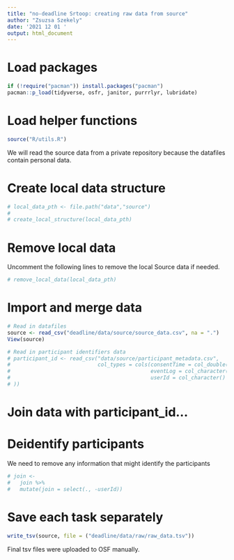 ```yaml
---
title: "no-deadline Srtoop: creating raw data from source"
author: "Zsuzsa Szekely"
date: '2021 12 01 '
output: html_document
---
```


# Load packages

```r
if (!require("pacman")) install.packages("pacman")
pacman::p_load(tidyverse, osfr, janitor, purrrlyr, lubridate)
```

# Load helper functions

```r
source("R/utils.R")
```

We will read the source data from a private repository because the datafiles contain personal data.

# Create local data structure

```r
# local_data_pth <- file.path("data","source")
# 
# create_local_structure(local_data_pth)
```

# Remove local data

Uncomment the following lines to remove the local Source data if needed.

```r
# remove_local_data(local_data_pth)
```

# Import and merge data

```r
# Read in datafiles
source <- read_csv("deadline/data/source/source_data.csv", na = ".")
View(source)

# Read in participant identifiers data
# participant_id <- read_csv("data/source/participant_metadata.csv", 
#                            col_types = cols(consentTime = col_double(), # time of consent
#                                             eventLog = col_character(), # event log
#                                             userId = col_character() # user id of the participant. This value was specific in each case.
# ))
```

# Join data with participant_id...

# Deidentify participants

We need to remove any information that might identify the participants

```r
# join <- 
#   join %>% 
#   mutate(join = select(., -userId))
```

# Save each task separately

```r
write_tsv(source, file = ("deadline/data/raw/raw_data.tsv"))
```

Final tsv files were uploaded to OSF manually.